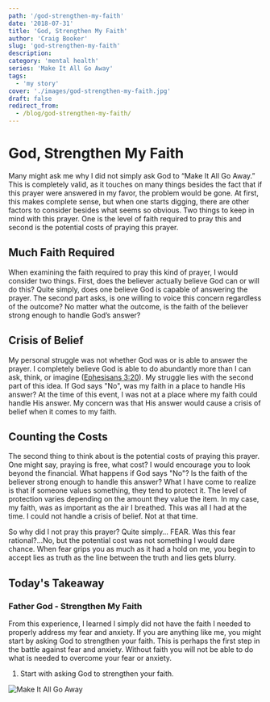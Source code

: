 ```yaml
---
path: '/god-strengthen-my-faith'
date: '2018-07-31'
title: 'God, Strengthen My Faith'
author: 'Craig Booker'
slug: 'god-strengthen-my-faith'
description:
category: 'mental health'
series: 'Make It All Go Away'
tags:
  - 'my story'
cover: './images/god-strengthen-my-faith.jpg'
draft: false
redirect_from:
  - /blog/god-strengthen-my-faith/
---
```


# God, Strengthen My Faith

Many might ask me why I did not simply ask God to “Make It All Go Away.” This is completely valid, as it touches on many things besides the fact that if this prayer were answered in my favor, the problem would be gone. At first, this makes complete sense, but when one starts digging, there are other factors to consider besides what seems so obvious. Two things to keep in mind with this prayer. One is the level of faith required to pray this and second is the potential costs of praying this prayer.

## Much Faith Required

When examining the faith required to pray this kind of prayer, I would consider two things. First, does the believer actually believe God can or will do this? Quite simply, does one believe God is capable of answering the prayer. The second part asks, is one willing to voice this concern regardless of the outcome? No matter what the outcome, is the faith of the believer strong enough to handle God’s answer?

## Crisis of Belief

My personal struggle was not whether God was or is able to answer the prayer. I completely believe God is able to do abundantly more than I can ask, think, or imagine ([Ephesisans 3:20](https://my.bible.com/bible/111/EPH.3.20)). My struggle lies with the second part of this idea. If God says "No", was my faith in a place to handle His answer? At the time of this event, I was not at a place where my faith could handle His answer. My concern was that His answer would cause a crisis of belief when it comes to my faith.

## Counting the Costs

The second thing to think about is the potential costs of praying this prayer. One might say, praying is free, what cost? I would encourage you to look beyond the financial. What happens if God says "No"? Is the faith of the believer strong enough to handle this answer? What I have come to realize is that if someone values something, they tend to protect it. The level of protection varies depending on the amount they value the item. In my case, my faith, was as important as the air I breathed. This was all I had at the time. I could not handle a crisis of belief. Not at that time.

So why did I not pray this prayer? Quite simply… FEAR. Was this fear rational?...No, but the potential cost was not something I would dare chance. When fear grips you as much as it had a hold on me, you begin to accept lies as truth as the line between the truth and lies gets blurry.

## Today's Takeaway

### Father God - Strengthen My Faith

From this experience, I learned I simply did not have the faith I needed to properly address my fear and anxiety. If you are anything like me, you might start by asking God to strengthen your faith. This is perhaps the first step in the battle against fear and anxiety. Without faith you will not be able to do what is needed to overcome your fear or anxiety.

1. Start with asking God to strengthen your faith.

![Make It All Go Away](./makeItAllGoAwayBlack.jpeg)
